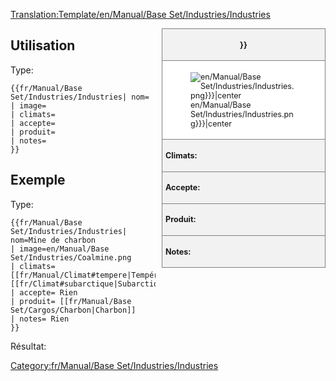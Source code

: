 <noinclude>[[Translation:Template/en/Manual/Base Set/Industries/Industries]]</noinclude><!--
Ceci est un modèle pour les industries. '''NE PAS ÉDITER CETTE PAGE''', éditez plutôt l'article spécifique.
--><noinclude></noinclude><!--
--><div style="float:right; width:260px; font-size:90%; border:1px solid gray; background-color:#f2f2f2; margin-left:10px; margin-bottom:10px">
<div style="text-align:center; border-bottom:1px solid gray; padding:5px"><strong>{{{nom|{{PAGENAME}}}}}</strong></div>
<div style="background-color:white; padding:5px">[[File:{{{image|en/Manual/Base Set/Industries/Industries.png}}}|center]]</div>
<div style="border-top:1px solid gray; padding:5px"><strong>Climats:</strong> {{{climats}}}</div>
<div style="border-top:1px solid gray; padding:5px"><strong>Accepte:</strong> {{{accepte}}}</div>
<div style="border-top:1px solid gray; padding:5px"><strong>Produit:</strong> {{{produit}}}</div>
<div style="border-top:1px solid gray; padding:5px"><strong>Notes:</strong> {{{notes|Rien}}}</div>
</div><noinclude>

{{en/-}}
==Utilisation==
Type:
<pre>{{fr/Manual/Base Set/Industries/Industries| nom=
| image=
| climats=
| accepte=
| produit=
| notes=
}}</pre>

==Exemple==
Type:
<pre>{{fr/Manual/Base Set/Industries/Industries| nom=Mine de charbon
| image=en/Manual/Base Set/Industries/Coalmine.png
| climats=[[fr/Manual/Climat#tempere|Tempéré]], [[fr/Climat#subarctique|Subarctique]]
| accepte= Rien
| produit= [[fr/Manual/Base Set/Cargos/Charbon|Charbon]]
| notes= Rien
}}</pre>
Résultat:
{{fr/Manual/Base Set/Industries/Industries| nom=Mine de charbon
| image=en/Manual/Base Set/Industries/Coalmine.png
| climats=[[fr/Manual/Climat#tempere|Tempéré]], [[fr/Manual/Climat#subarctique|Subarctique]]
| accepte= Rien
| produit= [[fr/Manual/Base Set/Cargos/Charbon|Charbon]]
| notes= Rien
}}
</noinclude><includeonly>
[[Category:fr/Manual/Base Set/Industries/Industries]]</includeonly>